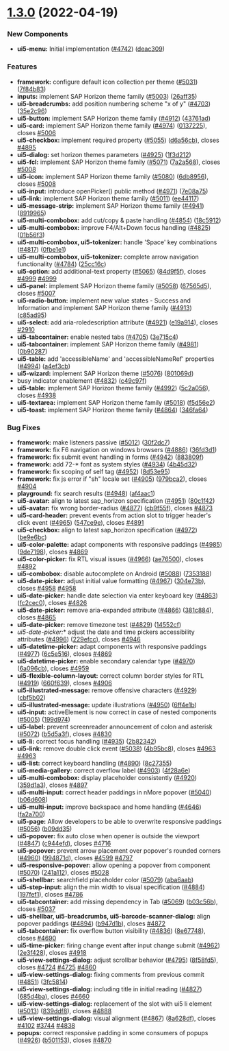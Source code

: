 
<Meta title="Docs/Changelog/1.3.0" />




# [1.3.0](https://github.com/SAP/ui5-webcomponents/compare/v1.2.4...v1.3.0) (2022-04-19)

### New Components
* **ui5-menu:** Initial implementation ([#4742](https://github.com/SAP/ui5-webcomponents/issues/4742)) ([deac309](https://github.com/SAP/ui5-webcomponents/commit/deac309))


### Features

* **framework:** configure default icon collection per theme ([#5031](https://github.com/SAP/ui5-webcomponents/issues/5031)) ([7f84b83](https://github.com/SAP/ui5-webcomponents/commit/7f84b83))
* **inputs:** implement SAP Horizon theme family ([#5003](https://github.com/SAP/ui5-webcomponents/issues/5003)) ([26aff35](https://github.com/SAP/ui5-webcomponents/commit/26aff35))
* **ui5-breadcrumbs:** add position numbering scheme "x of y" ([#4703](https://github.com/SAP/ui5-webcomponents/issues/4703)) ([35e2c96](https://github.com/SAP/ui5-webcomponents/commit/35e2c96))
* **ui5-button:** implement SAP Horizon theme family ([#4912](https://github.com/SAP/ui5-webcomponents/issues/4912)) ([43761ad](https://github.com/SAP/ui5-webcomponents/commit/43761ad))
* **ui5-card:** implement SAP Horizon theme family ([#4974](https://github.com/SAP/ui5-webcomponents/issues/4974)) ([0137225](https://github.com/SAP/ui5-webcomponents/commit/0137225)), closes [#5006](https://github.com/SAP/ui5-webcomponents/issues/5006)
* **ui5-checkbox:** implement required property ([#5055](https://github.com/SAP/ui5-webcomponents/issues/5055)) ([d6a56cb](https://github.com/SAP/ui5-webcomponents/commit/d6a56cb)), closes [#4895](https://github.com/SAP/ui5-webcomponents/issues/4895)
* **ui5-dialog:** set horizon themes parameters ([#4925](https://github.com/SAP/ui5-webcomponents/issues/4925)) ([1f3d212](https://github.com/SAP/ui5-webcomponents/commit/1f3d212))
* **ui5-fcl:** implement SAP Horizon theme family ([#5071](https://github.com/SAP/ui5-webcomponents/issues/5071)) ([7a2a568](https://github.com/SAP/ui5-webcomponents/commit/7a2a568)), closes [#5008](https://github.com/SAP/ui5-webcomponents/issues/5008)
* **ui5-icon:** implement SAP Horizon theme family ([#5080](https://github.com/SAP/ui5-webcomponents/issues/5080)) ([6db8956](https://github.com/SAP/ui5-webcomponents/commit/6db8956)), closes [#5008](https://github.com/SAP/ui5-webcomponents/issues/5008)
* **ui5-input:** introduce openPicker() public method ([#4971](https://github.com/SAP/ui5-webcomponents/issues/4971)) ([7e08a75](https://github.com/SAP/ui5-webcomponents/commit/7e08a75))
* **ui5-link:** implement SAP Horizon theme family ([#5011](https://github.com/SAP/ui5-webcomponents/issues/5011)) ([ee44117](https://github.com/SAP/ui5-webcomponents/commit/ee44117))
* **ui5-message-strip:** implement SAP Horizon theme family ([#4941](https://github.com/SAP/ui5-webcomponents/issues/4941)) ([8919965](https://github.com/SAP/ui5-webcomponents/commit/8919965))
* **ui5-multi-combobox:** add cut/copy & paste handling ([#4854](https://github.com/SAP/ui5-webcomponents/issues/4854)) ([18c5912](https://github.com/SAP/ui5-webcomponents/commit/18c5912))
* **ui5-multi-combobox:** improve F4/Alt+Down focus handling ([#4825](https://github.com/SAP/ui5-webcomponents/issues/4825)) ([01b56f3](https://github.com/SAP/ui5-webcomponents/commit/01b56f3))
* **ui5-multi-combobox, ui5-tokenizer:** handle 'Space' key combinations ([#4817](https://github.com/SAP/ui5-webcomponents/issues/4817)) ([0fbe1e1](https://github.com/SAP/ui5-webcomponents/commit/0fbe1e1))
* **ui5-multi-combobox, ui5-tokenizer:** complete arrow navigation functionality ([#4784](https://github.com/SAP/ui5-webcomponents/issues/4784)) ([25cc16c](https://github.com/SAP/ui5-webcomponents/commit/25cc16c))
* **ui5-option:** add additional-text property ([#5065](https://github.com/SAP/ui5-webcomponents/issues/5065)) ([84d9f5f](https://github.com/SAP/ui5-webcomponents/commit/84d9f5f)), closes [#4999](https://github.com/SAP/ui5-webcomponents/issues/4999) [#4999](https://github.com/SAP/ui5-webcomponents/issues/4999)
* **ui5-panel:** implement SAP Horizon theme family ([#5058](https://github.com/SAP/ui5-webcomponents/issues/5058)) ([67565d5](https://github.com/SAP/ui5-webcomponents/commit/67565d5)), closes [#5007](https://github.com/SAP/ui5-webcomponents/issues/5007)
* **ui5-radio-button:** implement new value states - Success and Information and implement SAP Horizon theme family ([#4913](https://github.com/SAP/ui5-webcomponents/issues/4913)) ([c85ad95](https://github.com/SAP/ui5-webcomponents/commit/c85ad95))
* **ui5-select:** add aria-roledescription attribute ([#4921](https://github.com/SAP/ui5-webcomponents/issues/4921)) ([e19a914](https://github.com/SAP/ui5-webcomponents/commit/e19a914)), closes [#2910](https://github.com/SAP/ui5-webcomponents/issues/2910)
* **ui5-tabcontainer:** enable nested tabs ([#4705](https://github.com/SAP/ui5-webcomponents/issues/4705)) ([3e715c4](https://github.com/SAP/ui5-webcomponents/commit/3e715c4))
* **ui5-tabcontainer:** implement SAP Horizon theme family ([#4981](https://github.com/SAP/ui5-webcomponents/issues/4981)) ([0b90287](https://github.com/SAP/ui5-webcomponents/commit/0b90287))
* **ui5-table:** add 'accessibleName' and 'accessibleNameRef' properties ([#4994](https://github.com/SAP/ui5-webcomponents/issues/4994)) ([a4ef3cb](https://github.com/SAP/ui5-webcomponents/commit/a4ef3cb))
* **ui5-wizard:** implement SAP Horizon theme ([#5076](https://github.com/SAP/ui5-webcomponents/issues/5076)) ([801069d](https://github.com/SAP/ui5-webcomponents/commit/801069d))
* busy indicator enablement ([#4832](https://github.com/SAP/ui5-webcomponents/issues/4832)) ([c49c97f](https://github.com/SAP/ui5-webcomponents/commit/c49c97f))
* **ui5-table:** implement SAP Horizon theme family ([#4992](https://github.com/SAP/ui5-webcomponents/issues/4992)) ([5c2a056](https://github.com/SAP/ui5-webcomponents/commit/5c2a056)), closes [#4938](https://github.com/SAP/ui5-webcomponents/issues/4938)
* **ui5-textarea:** implement SAP Horizon theme family ([#5018](https://github.com/SAP/ui5-webcomponents/issues/5018)) ([f5d56e2](https://github.com/SAP/ui5-webcomponents/commit/f5d56e2))
* **ui5-toast:** implement SAP Horizon theme family ([#4864](https://github.com/SAP/ui5-webcomponents/issues/4864)) ([346fa64](https://github.com/SAP/ui5-webcomponents/commit/346fa64))

### Bug Fixes


* **framework:** make listeners passive ([#5012](https://github.com/SAP/ui5-webcomponents/issues/5012)) ([30f2dc7](https://github.com/SAP/ui5-webcomponents/commit/30f2dc7))
* **framework:** fix F6 navigation on windows browsers ([#4886](https://github.com/SAP/ui5-webcomponents/issues/4886)) ([36fd3d1](https://github.com/SAP/ui5-webcomponents/commit/36fd3d1))
* **framework:** fix submit event handling in forms ([#4942](https://github.com/SAP/ui5-webcomponents/issues/4942)) ([883809f](https://github.com/SAP/ui5-webcomponents/commit/883809f))
* **framework:** add 72-* font as system styles ([#4934](https://github.com/SAP/ui5-webcomponents/issues/4934)) ([4b45d32](https://github.com/SAP/ui5-webcomponents/commit/4b45d32))
* **framework:** fix scoping of self tag ([#4952](https://github.com/SAP/ui5-webcomponents/issues/4952)) ([8d53e95](https://github.com/SAP/ui5-webcomponents/commit/8d53e95))
* **framework:** fix js error if "sh" locale set ([#4905](https://github.com/SAP/ui5-webcomponents/issues/4905)) ([979bca2](https://github.com/SAP/ui5-webcomponents/commit/979bca2)), closes [#4904](https://github.com/SAP/ui5-webcomponents/issues/4904)
* **playground:** fix search results ([#4948](https://github.com/SAP/ui5-webcomponents/issues/4948)) ([af4aac1](https://github.com/SAP/ui5-webcomponents/commit/af4aac1))
* **ui5-avatar:** align to latest sap_horizon specification ([#4951](https://github.com/SAP/ui5-webcomponents/issues/4951)) ([80c1f42](https://github.com/SAP/ui5-webcomponents/commit/80c1f42))
* **ui5-avatar:** fix wrong border-radius ([#4877](https://github.com/SAP/ui5-webcomponents/issues/4877)) ([cb9f55f](https://github.com/SAP/ui5-webcomponents/commit/cb9f55f)), closes [#4873](https://github.com/SAP/ui5-webcomponents/issues/4873)
* **ui5-card-header:** prevent events from action slot to trigger header's click event ([#4965](https://github.com/SAP/ui5-webcomponents/issues/4965)) ([547ce9e](https://github.com/SAP/ui5-webcomponents/commit/547ce9e)), closes [#4891](https://github.com/SAP/ui5-webcomponents/issues/4891)
* **ui5-checkbox:** align to latest sap_horizon specification ([#4972](https://github.com/SAP/ui5-webcomponents/issues/4972)) ([be9e6bc](https://github.com/SAP/ui5-webcomponents/commit/be9e6bc))
* **ui5-color-palette:** adapt components with responsive paddings ([#4985](https://github.com/SAP/ui5-webcomponents/issues/4985)) ([9de7198](https://github.com/SAP/ui5-webcomponents/commit/9de7198)), closes [#4869](https://github.com/SAP/ui5-webcomponents/issues/4869)
* **ui5-color-picker:** fix RTL visual issues ([#4966](https://github.com/SAP/ui5-webcomponents/issues/4966)) ([ae76500](https://github.com/SAP/ui5-webcomponents/commit/ae76500)), closes [#4892](https://github.com/SAP/ui5-webcomponents/issues/4892)
* **ui5-combobox:** disable autocomplete on Android ([#5088](https://github.com/SAP/ui5-webcomponents/issues/5088)) ([7353188](https://github.com/SAP/ui5-webcomponents/commit/7353188))
* **ui5-date-picker:** adjust initial value formatting ([#4967](https://github.com/SAP/ui5-webcomponents/issues/4967)) ([304e73b](https://github.com/SAP/ui5-webcomponents/commit/304e73b)), closes [#4958](https://github.com/SAP/ui5-webcomponents/issues/4958) [#4958](https://github.com/SAP/ui5-webcomponents/issues/4958)
* **ui5-date-picker:** handle date selection via enter keyboard key ([#4863](https://github.com/SAP/ui5-webcomponents/issues/4863)) ([fc2cec0](https://github.com/SAP/ui5-webcomponents/commit/fc2cec0)), closes [#4826](https://github.com/SAP/ui5-webcomponents/issues/4826)
* **ui5-date-picker:** remove aria-expanded attribute ([#4866](https://github.com/SAP/ui5-webcomponents/issues/4866)) ([381c884](https://github.com/SAP/ui5-webcomponents/commit/381c884)), closes [#4865](https://github.com/SAP/ui5-webcomponents/issues/4865)
* **ui5-date-picker:** remove timezone test ([#4829](https://github.com/SAP/ui5-webcomponents/issues/4829)) ([14552cf](https://github.com/SAP/ui5-webcomponents/commit/14552cf))
* **ui5-date*-picker:** adjust the date and time pickers accessibility attributes ([#4996](https://github.com/SAP/ui5-webcomponents/issues/4996)) ([229efcc](https://github.com/SAP/ui5-webcomponents/commit/229efcc)), closes [#4946](https://github.com/SAP/ui5-webcomponents/issues/4946)
* **ui5-datetime-picker:** adapt components with responsive paddings ([#4977](https://github.com/SAP/ui5-webcomponents/issues/4977)) ([6c5e516](https://github.com/SAP/ui5-webcomponents/commit/6c5e516)), closes [#4869](https://github.com/SAP/ui5-webcomponents/issues/4869)
* **ui5-datetime-picker:** enable secondary calendar type ([#4970](https://github.com/SAP/ui5-webcomponents/issues/4970)) ([6a096cb](https://github.com/SAP/ui5-webcomponents/commit/6a096cb)), closes [#4959](https://github.com/SAP/ui5-webcomponents/issues/4959)
* **ui5-flexible-column-layout:** correct column border styles for RTL ([#4919](https://github.com/SAP/ui5-webcomponents/issues/4919)) ([660f639](https://github.com/SAP/ui5-webcomponents/commit/660f639)), closes [#4906](https://github.com/SAP/ui5-webcomponents/issues/4906)
* **ui5-illustrated-message:** remove offensive characters ([#4929](https://github.com/SAP/ui5-webcomponents/issues/4929)) ([cbf5b02](https://github.com/SAP/ui5-webcomponents/commit/cbf5b02))
* **ui5-illustrated-message:** update illustrations ([#4950](https://github.com/SAP/ui5-webcomponents/issues/4950)) ([6ff4e1b](https://github.com/SAP/ui5-webcomponents/commit/6ff4e1b))
* **ui5-input:** activeElement is now correct in case of nested components ([#5005](https://github.com/SAP/ui5-webcomponents/issues/5005)) ([199d974](https://github.com/SAP/ui5-webcomponents/commit/199d974))
* **ui5-label:** prevent screenreader announcement of colon and asterisk ([#5072](https://github.com/SAP/ui5-webcomponents/issues/5072)) ([b5d5a3f](https://github.com/SAP/ui5-webcomponents/commit/b5d5a3f)), closes [#4830](https://github.com/SAP/ui5-webcomponents/issues/4830)
* **ui5-li:** correct focus handling ([#4935](https://github.com/SAP/ui5-webcomponents/issues/4935)) ([2b82342](https://github.com/SAP/ui5-webcomponents/commit/2b82342))
* **ui5-link:** remove double click event ([#5038](https://github.com/SAP/ui5-webcomponents/issues/5038)) ([4b95bc8](https://github.com/SAP/ui5-webcomponents/commit/4b95bc8)), closes [#4963](https://github.com/SAP/ui5-webcomponents/issues/4963) [#4963](https://github.com/SAP/ui5-webcomponents/issues/4963)
* **ui5-list:** correct keyboard handling ([#4890](https://github.com/SAP/ui5-webcomponents/issues/4890)) ([8c27355](https://github.com/SAP/ui5-webcomponents/commit/8c27355))
* **ui5-media-gallery:** correct overflow label ([#4903](https://github.com/SAP/ui5-webcomponents/issues/4903)) ([4f28a6e](https://github.com/SAP/ui5-webcomponents/commit/4f28a6e))
* **ui5-multi-combobox:** display placeholder consistently ([#4920](https://github.com/SAP/ui5-webcomponents/issues/4920)) ([359d1a3](https://github.com/SAP/ui5-webcomponents/commit/359d1a3)), closes [#4897](https://github.com/SAP/ui5-webcomponents/issues/4897)
* **ui5-multi-input:** correct header paddings in nMore popover ([#5040](https://github.com/SAP/ui5-webcomponents/issues/5040)) ([b06d608](https://github.com/SAP/ui5-webcomponents/commit/b06d608))
* **ui5-multi-input:** improve backspace and home handling ([#4646](https://github.com/SAP/ui5-webcomponents/issues/4646)) ([fa2a700](https://github.com/SAP/ui5-webcomponents/commit/fa2a700))
* **ui5-page:** Allow developers to be able to overwrite responsive paddings ([#5056](https://github.com/SAP/ui5-webcomponents/issues/5056)) ([b09dd35](https://github.com/SAP/ui5-webcomponents/commit/b09dd35))
* **ui5-popover:** fix auto close when opener is outside the viewport ([#4847](https://github.com/SAP/ui5-webcomponents/issues/4847)) ([c944efd](https://github.com/SAP/ui5-webcomponents/commit/c944efd)), closes [#4716](https://github.com/SAP/ui5-webcomponents/issues/4716)
* **ui5-popover:** prevent arrow placement over popover's rounded corners ([#4960](https://github.com/SAP/ui5-webcomponents/issues/4960)) ([994871d](https://github.com/SAP/ui5-webcomponents/commit/994871d)), closes [#4599](https://github.com/SAP/ui5-webcomponents/issues/4599) [#4797](https://github.com/SAP/ui5-webcomponents/issues/4797)
* **ui5-responsive-popover:** allow opening a popover from component ([#5070](https://github.com/SAP/ui5-webcomponents/issues/5070)) ([241a112](https://github.com/SAP/ui5-webcomponents/commit/241a112)), closes [#5028](https://github.com/SAP/ui5-webcomponents/issues/5028)
* **ui5-shellbar:** searchfield placeholder color ([#5079](https://github.com/SAP/ui5-webcomponents/issues/5079)) ([aba6aab](https://github.com/SAP/ui5-webcomponents/commit/aba6aab))
* **ui5-step-input:** align the min width to visual specification ([#4884](https://github.com/SAP/ui5-webcomponents/issues/4884)) ([197fef1](https://github.com/SAP/ui5-webcomponents/commit/197fef1)), closes [#4786](https://github.com/SAP/ui5-webcomponents/issues/4786)
* **ui5-tabcontainer:** add missing dependency in Tab ([#5069](https://github.com/SAP/ui5-webcomponents/issues/5069)) ([b03c56b](https://github.com/SAP/ui5-webcomponents/commit/b03c56b)), closes [#5037](https://github.com/SAP/ui5-webcomponents/issues/5037)
* **ui5-shellbar, ui5-breadcrumbs, ui5-barcode-scanner-dialog:** align popover paddings ([#4894](https://github.com/SAP/ui5-webcomponents/issues/4894)) ([b947d1b](https://github.com/SAP/ui5-webcomponents/commit/b947d1b)), closes [#4872](https://github.com/SAP/ui5-webcomponents/issues/4872)
* **ui5-tabcontainer:** fix overflow button visibility ([#4836](https://github.com/SAP/ui5-webcomponents/issues/4836)) ([8e67748](https://github.com/SAP/ui5-webcomponents/commit/8e67748)), closes [#4690](https://github.com/SAP/ui5-webcomponents/issues/4690)
* **ui5-time-picker:** firing change event after input change submit ([#4962](https://github.com/SAP/ui5-webcomponents/issues/4962)) ([2e3f428](https://github.com/SAP/ui5-webcomponents/commit/2e3f428)), closes [#4918](https://github.com/SAP/ui5-webcomponents/issues/4918)
* **ui5-view-settings-dialog:** adjust scrollbar behavior  ([#4795](https://github.com/SAP/ui5-webcomponents/issues/4795)) ([8f58fd5](https://github.com/SAP/ui5-webcomponents/commit/8f58fd5)), closes [#4724](https://github.com/SAP/ui5-webcomponents/issues/4724) [#4725](https://github.com/SAP/ui5-webcomponents/issues/4725) [#4860](https://github.com/SAP/ui5-webcomponents/issues/4860)
* **ui5-view-settings-dialog:** fixing comments from previous commit ([#4851](https://github.com/SAP/ui5-webcomponents/issues/4851)) ([3fc5814](https://github.com/SAP/ui5-webcomponents/commit/3fc5814))
* **ui5-view-settings-dialog:** including title in initial reading ([#4827](https://github.com/SAP/ui5-webcomponents/issues/4827)) ([685d4ba](https://github.com/SAP/ui5-webcomponents/commit/685d4ba)), closes [#4660](https://github.com/SAP/ui5-webcomponents/issues/4660)
* **ui5-view-settings-dialog:** replacement of the slot with ui5 li element ([#5013](https://github.com/SAP/ui5-webcomponents/issues/5013)) ([839ddf8](https://github.com/SAP/ui5-webcomponents/commit/839ddf8)), closes [#4888](https://github.com/SAP/ui5-webcomponents/issues/4888)
* **ui5-view-settings-dialog:** visual alignment ([#4867](https://github.com/SAP/ui5-webcomponents/issues/4867)) ([8a628df](https://github.com/SAP/ui5-webcomponents/commit/8a628df)), closes [#4102](https://github.com/SAP/ui5-webcomponents/issues/4102) [#3744](https://github.com/SAP/ui5-webcomponents/issues/3744) [#4838](https://github.com/SAP/ui5-webcomponents/issues/4838)
* **popups:** correct responsive padding in some consumers of popups ([#4926](https://github.com/SAP/ui5-webcomponents/issues/4926)) ([b501153](https://github.com/SAP/ui5-webcomponents/commit/b501153)), closes [#4870](https://github.com/SAP/ui5-webcomponents/issues/4870)
<Footer />